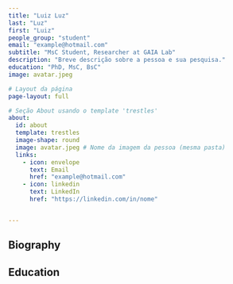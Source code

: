 ```yaml
---
title: "Luiz Luz"
last: "Luz"
first: "Luiz"
people_group: "student"
email: "example@hotmail.com"
subtitle: "MsC Student, Researcher at GAIA Lab"
description: "Breve descrição sobre a pessoa e sua pesquisa."
education: "PhD, MsC, BsC"
image: avatar.jpeg

# Layout da página
page-layout: full

# Seção About usando o template 'trestles'
about:
  id: about
  template: trestles
  image-shape: round
  image: avatar.jpeg # Nome da imagem da pessoa (mesma pasta)
  links:
    - icon: envelope
      text: Email
      href: "example@hotmail.com"
    - icon: linkedin
      text: LinkedIn
      href: "https://linkedin.com/in/nome"


---
```




## Biography



## Education
